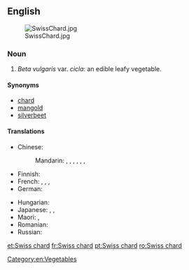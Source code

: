 ==English==
[[File:SwissChard.jpg|thumb]]

===Noun===
{{en-noun|-}}

# ''Beta vulgaris'' var. ''cicla'': an edible leafy vegetable.

====Synonyms====
* [[chard]]
* [[mangold]]
* [[silverbeet]]

====Translations====
{{trans-top|an edible leafy vegetable}}
* Chinese:
*: Mandarin: {{t|cmn|莙薘菜|sc=Hani}}, {{t|cmn|莙薘菜|tr=tǐngdácài|sc=Hani}}, {{t|cmn|葉用甜菜|sc=Hani}}, {{t|cmn|叶用甜菜|tr=yèyòngtiáncài|sc=Hani}}, {{t+|cmn|牛皮菜|tr=niúpícài|sc=Hani}}, {{t|cmn|豬乸菜|sc=Hani}}, {{t|cmn|猪乸菜|tr=zhūnǎcài|sc=Hani}}
* Finnish: {{t|fi|lehtimangoldi}}
* French: {{t+|fr|poirée|f}}, {{t+|fr|blette|f}}, {{t+|fr|bette|f}}, {{t+|fr|jotte|f}}
* German: {{t+|de|Mangold|m}}
{{trans-mid}}
* Hungarian: {{t+|hu|mángold}}
* Japanese: {{t|ja|フダンソウ|tr=fudansō|sc=Jpan}}, {{t|ja|不断草|tr=ふだんそう, fudansō|sc=Jpan}}, {{t|ja|スイスチャード|tr=Suisuchādo|sc=Jpan}}
* Maori: {{t|mi|rau pīti}}, {{t|mi|korare}}
* Romanian: {{t|ro|mangold|m}}
* Russian: {{t+|ru|мангольд|m|tr=mangólʹd|sc=Cyrl}}
{{trans-bottom}}

[[Category:en:Vegetables]]

[[et:Swiss chard]]
[[fr:Swiss chard]]
[[pt:Swiss chard]]
[[ro:Swiss chard]]